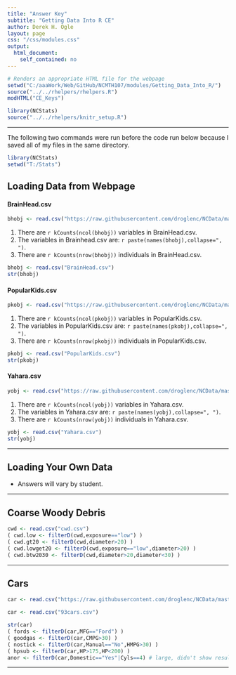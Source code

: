 ```yaml
---
title: "Answer Key"
subtitle: "Getting Data Into R CE"
author: Derek H. Ogle
layout: page
css: "/css/modules.css"
output:
  html_document:
    self_contained: no
---
```


```r
# Renders an appropriate HTML file for the webpage
setwd("C:/aaaWork/Web/GitHub/NCMTH107/modules/Getting_Data_Into_R/")
source("../../rhelpers/rhelpers.R")
modHTML("CE_Keys")
```

```r
library(NCStats)
source("../../rhelpers/knitr_setup.R")
```

----

The following two commands were run before the code run below because I saved all of my files in the same directory.
```r
library(NCStats)
setwd("T:/Stats")
```


## Loading Data from Webpage
#### **BrainHead.csv**
```r
bhobj <- read.csv("https://raw.githubusercontent.com/droglenc/NCData/master/BrainHead.csv")
```

1. There are `r kCounts(ncol(bhobj))` variables in BrainHead.csv.
1. The variables in Brainhead.csv are: `r paste(names(bhobj),collapse=", ")`.
1. There are `r kCounts(nrow(bhobj))` individuals in BrainHead.csv.

```r
bhobj <- read.csv("BrainHead.csv")
str(bhobj)
```

#### **PopularKids.csv**
```r
pkobj <- read.csv("https://raw.githubusercontent.com/droglenc/NCData/master/PopularKids.csv")
```

1. There are `r kCounts(ncol(pkobj))` variables in PopularKids.csv.
1. The variables in PopularKids.csv are: `r paste(names(pkobj),collapse=", ")`.
1. There are `r kCounts(nrow(pkobj))` individuals in PopularKids.csv.

```r
pkobj <- read.csv("PopularKids.csv")
str(pkobj)
```

#### **Yahara.csv**
```r
yobj <- read.csv("https://raw.githubusercontent.com/droglenc/NCData/master/Yahara.csv")
```

1. There are `r kCounts(ncol(yobj))` variables in Yahara.csv.
1. The variables in Yahara.csv are: `r paste(names(yobj),collapse=", ")`.
1. There are `r kCounts(nrow(yobj))` individuals in Yahara.csv.

```r
yobj <- read.csv("Yahara.csv")
str(yobj)
```

----

## Loading Your Own Data

* Answers will vary by student.

----

## Coarse Woody Debris

```r
cwd <- read.csv("cwd.csv")
( cwd.low <- filterD(cwd,exposure=="low") )
( cwd.gt20 <- filterD(cwd,diameter>20) )
( cwd.lowget20 <- filterD(cwd,exposure=="low",diameter>20) )
( cwd.btw2030 <- filterD(cwd,diameter>20,diameter<30) )
```

----

## Cars

```r
car <- read.csv("https://raw.githubusercontent.com/droglenc/NCData/master/93cars.csv")
```
```r
car <- read.csv("93cars.csv")
```

```r
str(car)
( fords <- filterD(car,MFG=="Ford") )
( goodgas <- filterD(car,CMPG>30) )
( nostick <- filterD(car,Manual=="No",HMPG>30) )
( hpsub <- filterD(car,HP>175,HP<200) )
anor <- filterD(car,Domestic=="Yes"|Cyls==4) # large, didn't show result
```


----
